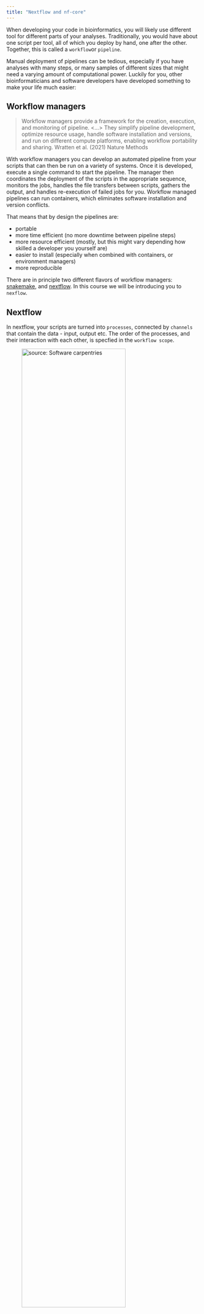 ```yaml
---
title: "Nextflow and nf-core"
---
```


When developing your code in bioinformatics, you will likely use different tool for different parts of your analyses. Traditionally, you would have about one script per tool, all of which you deploy by hand, one after the other. Together, this is called a `workflow`or `pipeline`.

Manual deployment of pipelines can be tedious, especially if you have analyses with many steps, or many samples of different sizes that might need a varying amount of computational power. Luckily for you, other bioinformaticians and software developers have developed something to make your life much easier: 

## Workflow managers

>Workflow managers provide a framework for the creation, execution, and monitoring of pipeline. <...> 
They simplify pipeline development, optimize resource usage, handle software installation and versions, and run on different compute platforms, enabling workflow portability and sharing.
Wratten et al. (2021) Nature Methods

With workflow managers you can develop an automated pipeline from your scripts that can then be run on a variety of systems. Once it is developed, execute a single command to start the pipeline. The manager then coordinates the deployment of the scripts in the appropriate sequence, monitors the jobs, handles the file transfers between scripts, gathers the output, and handles re-execution of failed jobs for you. Workflow managed pipelines can run containers, which eliminates software installation and version conflicts. 

That means that by design the pipelines are: 

- portable
- more time efficient (no more downtime between pipeline steps)
- more resource efficient (mostly, but this might vary depending how skilled a developer you yourself are)
- easier to install (especially when combined with containers, or environment managers)
- more reproducible

There are in principle two different flavors of workflow managers: [snakemake](https://www.snakemake.io), and [nextflow](https://www.nextflow.io). In this course we will be introducing you to `nexflow`. 

## Nextflow

In nextflow, your scripts are turned into `processes`, connected by `channels` that contain the data - input, output etc. The order of the processes, and their interaction with each other, is specfied in the `workflow scope`. 

![source: [Software carpentries](https://carpentries-incubator.github.io/workflows-nextflow/01-getting-started-with-nextflow.html)](figures/nextflow_nf-core/channel-process_fqc.png){.class width=80%}

::: {.callout-note}

In this course, we will not write our own processes, or pipeline. However, if you are interested, there are a lot of very good training materials available online.

:::


The executable part of the processes, the so called `script`, can be written in any language, so in theory you could always choose the language that is best suited for the job (in practice you might be limited to the languages you know). However, the **modularity** of the processes allows for easy re-use of existing scripts and processes.

When moving the pipeline from one system to another, the `script` stays the same and does not change, the same containers are used. The only thing that changes are the parameters that pertain to the environment and available resources. In other words, with nextflow, the functional logic, the processes, are separated from the executive (how the workflow runs). This makes the nextflow pipelines highly **interoperable and portable**. They can be run on various platforms, such as HPC clusters, local computers, cloud systems etc..

The pipelines can be integrated with version control tools, such as git or bitbucket, and containers technologies, such as apptainer or docker. This makes the pipeline very **reproducible**.

The nextflow pipelines are extremely **scalable**, can be developed on a few samples and easily be run on hundreds or thousands of samples. When possible, processes are run in parallel automatically.

Nexflow performs automatic checks on the processes and their in- and output. It can automatically **resume execution** at a point of failure without having to re-compute successfully completed parts.  

Nextflow is open source. 

Here is a more visual summary of some of the points above: 

![source: Maxime U Garcia, Seqera labs](figures/nextflow_nf-core/nextflow_overview.png){.class width=70%}

One reason why we are using, and promoting, nexflow is the community project, `nf-core` 


## nf-core

![source: [nf-core](https://nf-co.re/)](figures/nextflow_nf-core/nf-core_logo.png){.class width=70%}

Nf-core is a very active community around nextflow. Volunteers develop nextflow pipelines around a variety of bioinformatic data. 

Here are some flagship pipelines that have been developed by the nf-core community (we will have a look at the entire list on the nf-core homepage in a bit): 

![source: [nf-core](https://nf-co.re/)](figures/nextflow_nf-core/nf-core_popular_pipelines.png){.class width=80%}

All nf-core pipelines are open source and the source code is available on github. The pipelines are developed by volunteers, who can have a very varied background. 

::: {.callout-note}

While nf-core is fantastic, please be aware that their pipelines are developed and maintained (or not maintained) by the community. **You should not use the pipelines as a black box**, but as a tool you need to understand. The **responsibility for the end results is still yours**, so you need to see if your data is suited for the analysis (good enough quality?), and if the analysis is suitable for your data!

:::

However, nf-core does not only develop pipelines. 

The community also develops: 
- processes that they make available as `modules` (and optimizes then too). 
- training material for all user classes.
- best practices for documentation.
- templates for development.

There is a weekly online helpdesk, and even a podcast. 

### What makes nf-core pipelines interesting for you?

Nf-core provides already developed pipelines for many different data sets. Likely, a pipelines exists that you can use on your data. The **documentation of the pipelines follows nf-core guidelines** and is extensive and informative - it is easy to understand what the pipeline does and how it works. All **output is explained in detail**, with links to more extensive documentation. 

Once you have understood how to run a nf-core pipeline their **consistency and standardization** means you will know most about running a different one. 

Using the nf-core launcher, will **check your input**, and automatically **generate commands and configuration** files.

And this is on top of all nextflow functionality such as portability, reproducibility and the resume-at-fault option!
